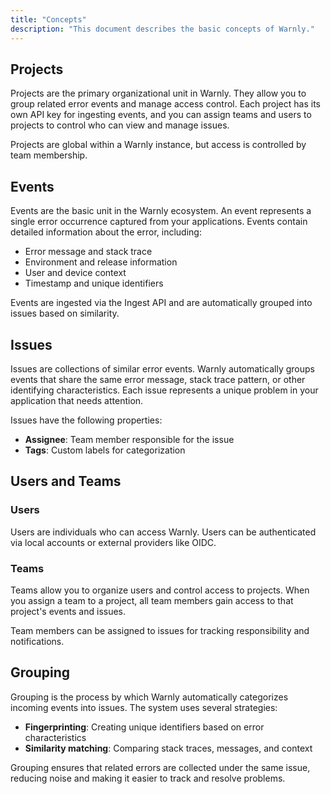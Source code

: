 ```yaml
---
title: "Concepts"
description: "This document describes the basic concepts of Warnly."
---
```


## Projects

Projects are the primary organizational unit in Warnly. They allow you to group related error events and manage access control. Each project has its own API key for ingesting events, and you can assign teams and users to projects to control who can view and manage issues.

Projects are global within a Warnly instance, but access is controlled by team membership.

## Events

Events are the basic unit in the Warnly ecosystem. An event represents a single error occurrence captured from your applications. Events contain detailed information about the error, including:

- Error message and stack trace
- Environment and release information
- User and device context
- Timestamp and unique identifiers

Events are ingested via the Ingest API and are automatically grouped into issues based on similarity.

## Issues

Issues are collections of similar error events. Warnly automatically groups events that share the same error message, stack trace pattern, or other identifying characteristics. Each issue represents a unique problem in your application that needs attention.

Issues have the following properties:

- **Assignee**: Team member responsible for the issue
- **Tags**: Custom labels for categorization

## Users and Teams

### Users

Users are individuals who can access Warnly. Users can be authenticated via local accounts or external providers like OIDC.

### Teams

Teams allow you to organize users and control access to projects. When you assign a team to a project, all team members gain access to that project's events and issues.

Team members can be assigned to issues for tracking responsibility and notifications.

## Grouping

Grouping is the process by which Warnly automatically categorizes incoming events into issues. The system uses several strategies:

- **Fingerprinting**: Creating unique identifiers based on error characteristics
- **Similarity matching**: Comparing stack traces, messages, and context

Grouping ensures that related errors are collected under the same issue, reducing noise and making it easier to track and resolve problems.
